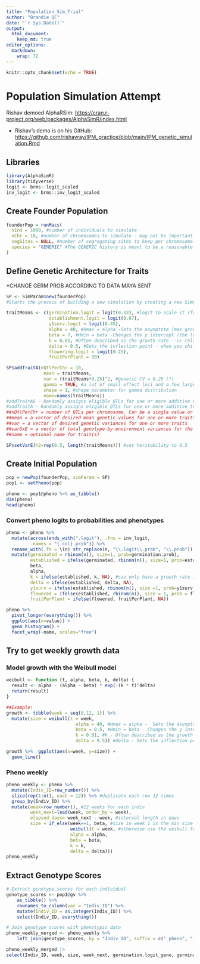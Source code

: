 ```yaml
---
title: "Population_Sim_Trial"
author: "Brandie QC"
date: "`r Sys.Date()`"
output: 
  html_document: 
    keep_md: true
editor_options: 
  markdown: 
    wrap: 72
---
```


```r
knitr::opts_chunk$set(echo = TRUE)
```

# Population Simulation Attempt

Rishav demoed AlphaRSim:
<https://cran.r-project.org/web/packages/AlphaSimR/index.html>

-   Rishav's demo is on his GitHub:
    <https://github.com/rishavray/IPM_practice/blob/main/IPM_genetic_simulation.Rmd>

## Libraries

```r
library(AlphaSimR)
library(tidyverse)
logit <- brms::logit_scaled
inv_logit <- brms::inv_logit_scaled
```

## Create Founder Population

```r
founderPop = runMacs(
  nInd = 1000, #number of individuals to simulate 
  nChr = 10, #number of chromosomes to simulate - may not be important to match to Streps' 14
  segSites = NULL, #number of segregating sites to keep per chromosome.
  species = "GENERIC" #The GENERIC history is meant to be a reasonable all-purpose choice. It runs quickly and models a population with an effective populations size that has gone through several historic bottlenecks.
)
```

## Define Genetic Architecture for Traits
*CHANGE GERM PROB ACCORDING TO DATA MAYA SENT 

```r
SP <- SimParam$new(founderPop)
#Starts the process of building a new simulation by creating a new SimParam object and assigning a founder population to the class.

traitMeans <- c(germination.logit = logit(0.33), #logit to scale it (from gene --> trait)
                establishment.logit = logit(0.67),
                y1surv.logit = logit(0.45),
                alpha = 40, #Hmax = alpha -Sets the asymptote (max growth) for the Weibull model 
                beta = 7, #Hmin = beta -Changes the y intercept (the lower limit) for the Weibull model- recruit size?
                k = 0.01, #Often described as the growth rate --\> related to the slope of the line for the Weibull model 
                delta = 0.5, #Sets the inflection point - when you shift b/t concave to convex for the Weibull model 
                flowering.logit = logit(0.25),
                fruitPerPlant = 30)

SP$addTraitA(nQtlPerChr = 10, 
              mean = traitMeans, 
              var = (traitMeans*0.25)^2, #genetic CV = 0.25 (?)
              gamma = TRUE, #a lot of small effect loci and a few large effect loci 
              shape = 1, #shape parameter for gamma distribution 
              name=names(traitMeans))
#addTraitAG - Randomly assigns eligible QTLs for one or more additive GxE traits. If simulating more than one trait, all traits will be pleiotropic with correlated effects.
#addTraitA - Randomly assigns eligible QTLs for one or more additive traits. If simulating more than one trait, all traits will be pleiotropic with correlated additive effects. (we will keep it simple for now)
##nQtlPerChr = number of QTLs per chromosome. Can be a single value or nChr values.
##mean = a vector of desired mean genetic values for one or more traits
##var = a vector of desired genetic variances for one or more traits
##varGxE = a vector of total genotype-by-environment variances for the traits
##name = optional name for trait(s)

SP$setVarE(h2=rep(0.5, length(traitMeans))) #set heritability to 0.5 
```

## Create Initial Population

```r
pop = newPop(founderPop, simParam = SP)
pop1 <- setPheno(pop)
```

```r
pheno <- pop1@pheno %>% as_tibble()
dim(pheno)
head(pheno)
```

### Convert pheno logits to probabilities and phenotypes
```r
pheno <- pheno %>%
  mutate(across(ends_with(".logit"), .fns = inv_logit, 
         .names = "{.col}.prob")) %>%
  rename_with(.fn = \(n) str_replace(n, "\\.logit\\.prob", "\\.prob")) %>%
  mutate(germinated = rbinom(n(), size=1, prob=germination.prob),
         established = ifelse(germinated, rbinom(n(), size=1, prob=establishment.prob), NA),
         beta, 
         alpha, 
         k = ifelse(established, k, NA), #can only have a growth rate if you establish
         delta = ifelse(established, delta, NA),
         y1surv = ifelse(established, rbinom(n(), size =1, prob=y1surv.prob), NA),
         flowered = ifelse(established, rbinom(n(), size = 1, prob = flowering.prob), NA),
         fruitPerPlant = ifelse(flowered, fruitPerPlant, NA))
```

```r
pheno %>%
  pivot_longer(everything()) %>%
  ggplot(aes(x=value)) +
  geom_histogram() +
  facet_wrap(~name, scales="free")
```

## Try to get weekly growth data

### Model growth with the Weibull model

```r
weibull <- function (t, alpha, beta, k, delta) {
  result <- alpha - (alpha - beta) * exp(-(k * t)^delta)
  return(result)
}

##Example:
growth <- tibble(week = seq(0,12, 1)) %>%
  mutate(size = weibull(t = week,
                          alpha = 40, #Hmax = alpha -  Sets the asymptote (max growth)
                          beta = 0.5, #Hmin = beta - Changes the y intercept (the lower limit)
                          k = 0.01, #k - Often described as the growth rate --\> related to the slope of the line
                          delta = 0.5)) #delta - Sets the inflection point - when you shift b/t concave to convex

growth %>%  ggplot(aes(x=week, y=size)) +
  geom_line()
```

### Pheno weekly
```r
pheno_weekly <- pheno %>% 
  mutate(Indiv_ID=row_number()) %>% 
  slice(rep(1:n(), each = 12)) %>% #duplicate each row 12 times 
  group_by(Indiv_ID) %>% 
  mutate(week=row_number(), #12 weeks for each indiv
         week_next=lead(week, order_by = week), 
         elapsed_days= week_next - week, #interval length in days
         size = if_else(week==1, beta, #size in week 1 is the min size (beta)
                        weibull(t = week, #otherwise use the weibull formula to calculate size
                        alpha = alpha,
                        beta = beta,
                        k = k, 
                        delta = delta)))
pheno_weekly
```

## Extract Genotype Scores
```r
# Extract genotype scores for each individual
genotype_scores <- pop1@gv %>%
    as_tibble() %>%
    rownames_to_column(var = "Indiv_ID") %>%
    mutate(Indiv_ID = as.integer(Indiv_ID)) %>%
    select(Indiv_ID, everything())

# Join genotype scores with phenotypic data
pheno_weekly_merged <- pheno_weekly %>%
    left_join(genotype_scores, by = "Indiv_ID", suffix = c("_pheno", "_geno"))

pheno_weekly_merged |>
select(Indiv_ID, week, size, week_next, germination.logit_geno, germination.logit_pheno)
```


